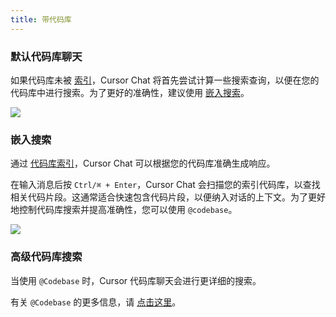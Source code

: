 ---
title: 带代码库
---

### 默认代码库聊天

如果代码库未被 [索引](/context/codebase-indexing)，Cursor Chat 将首先尝试计算一些搜索查询，以便在您的代码库中进行搜索。为了更好的准确性，建议使用 [嵌入搜索](#embeddings-search)。

<Frame>
  <img src="/images/chat/no-embeddings.png" />
</Frame>

### 嵌入搜索

通过 [代码库索引](/context/codebase-indexing)，Cursor Chat 可以根据您的代码库准确生成响应。

在输入消息后按 `Ctrl/⌘ + Enter`，Cursor Chat 会扫描您的索引代码库，以查找相关代码片段。这通常适合快速包含代码片段，以便纳入对话的上下文。为了更好地控制代码库搜索并提高准确性，您可以使用 `@codebase`。

<Frame>
  <img src="/images/chat/embeddings.png" />
</Frame>

### 高级代码库搜索

当使用 `@Codebase` 时，Cursor 代码库聊天会进行更详细的搜索。

有关 `@Codebase` 的更多信息，请 [点击这里](/context/@-symbols/@-codebase)。
